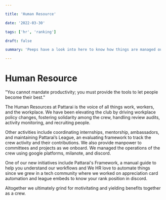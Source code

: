 ```yaml
---

title: 'Human Resource'

date: '2022-03-30'

tags: ['hr', 'ranking']

draft: false

summary: 'Peeps have a look into here to know how things are managed out and out, and how manpower administration is done at Pattarai. '

---
```


# Human Resource

"You cannot mandate productivity; you must provide the tools to let people become their best."

The Human Resources at Pattarai is the voice of all things work, workers, and the workplace. We have been elevating the club by driving workplace policy changes, fostering solidarity among the crew, handling review audits, activity monitoring, and recruiting people.

Other activities include coordinating internships, mentorship, ambassadors, and maintaining Pattarai’s League, an evaluating framework to track the crew activity and their contributions. We also provide manpower to committees and projects as we onboard. We managed the operations of the crew using google platforms, milanote, and discord.

One of our new initiatives include Pattarai's Framework, a manual guide to help you understand our workflows and We HR love to automate things since we grew in a tech community where we worked on appreciation card automation and league embeds to know your rank position in discord.

Altogether we ultimately grind for motivitating and yielding benefits together as a crew.
